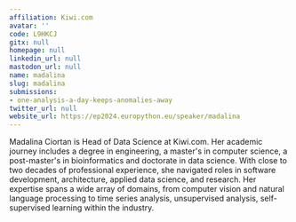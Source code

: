 ```yaml
---
affiliation: Kiwi.com
avatar: ''
code: L9HKCJ
gitx: null
homepage: null
linkedin_url: null
mastodon_url: null
name: madalina
slug: madalina
submissions:
- one-analysis-a-day-keeps-anomalies-away
twitter_url: null
website_url: https://ep2024.europython.eu/speaker/madalina
---
```


Madalina Ciortan is Head of Data Science at Kiwi.com. Her academic journey includes a degree in engineering, a master's in computer science, a post-master's in bioinformatics and doctorate in data science. With close to two decades of professional experience, she navigated roles in software development, architecture, applied data science, and research. Her expertise spans a wide array of domains, from computer vision and natural language processing to time series analysis, unsupervised analysis, self-supervised learning within the industry.
